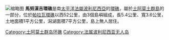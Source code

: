 [[File:Manuhangi.jpeg|缩略图]]
'''馬努漢吉環礁'''是南[[太平洋|太平洋]][[法屬波利尼西亞|法屬波利尼西亞]]的[[環礁|環礁]]，屬於[[土阿莫土群島|土阿莫土群島]]的一部分，位於[[帕拉瓦環礁|帕拉瓦環礁]]以西52公里，由3個島嶼組成，長5.4公里、寬3.6公里，土地面積1平方公里，潟湖面積7平方公里，島上無人居住。

{{Coord|19|14|S|141|15|W|display=title|region:PF_type:isle_source:dewiki}}

{{FrenchPolynesia-geo-stub}}
[[Category:土阿莫土群岛环礁|Category:土阿莫土群岛环礁]]
[[Category:法属波利尼西亚无人岛|Category:法属波利尼西亚无人岛]]